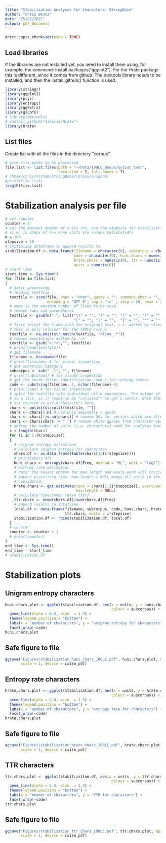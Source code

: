 ```yaml
---
title: "Stabilization Analyses for Characters: StringBase"
author: "Chris Bentz"
date: "25/02/2021"
output: pdf_document
---
```


```r
knitr::opts_chunk$set(echo = TRUE)
```

## Load libraries
If the libraries are not installed yet, you need to install them using, for example, the command: install.packages("ggplot2"). For the Hrate package this is different, since it comes from github. The devtools library needs to be installed, and then the install_github() function is used.
```r
library(stringr)
library(ggplot2)
library(plyr)
library(entropy)
library(ggExtra)
library(gsubfn)
# library(devtools)
# install_github("dimalik/Hrate")
library(Hrate)
```

## List files
Create list with all the files in the directory "corpus". 
```r
# give file paths to be processed
file.list <- list.files(path = "~/Data/100LC_Dumps/output_test", 
                        recursive = T, full.names = T)
# /home/chris/Github/StringBase/corpus/original
#print(file.list)
length(file.list)
```

# Stabilization analysis per file
```r
# set counter
counter = 0
# set the maximal number of units (n), and the stepsize for stabilization analysis
# (i.e. in steps of how many units are values calculated?)
n = 100
stepsize = 10
# initialize dataframe to append results to
stabilization.df <- data.frame(filename = character(0), subcorpus = character(0), 
                               code = character(0), huni.chars = numeric (0), 
                               hrate.chars = numeric(0), ttr = numeric(0), 
                               units = numeric(0)) 
# start time
start_time <- Sys.time()
for (file in file.list) 
{
  # basic processing
  # loading textfile
  textfile <- scan(file, what = "char", quote = "", comment.char = "", 
                   encoding = "UTF-8", sep = "\n" , skip = 16, nmax = 20) 
  # nmax is the maximum number of lines to be read 
  # remove tabs and parentheses
  textfile <- gsubfn(".", list("\t" = "", "(" = "", ")" = "", "]" = "",
                               "[" = "", "}" = "",  "{" = "", "*" = "", "+" = ""), textfile)
  # first select the lines with the original text, i.e. marked by <line_x>, 
  # this is only relevant for the 100LC corpus 
  textfile <- na.omit(str_match(textfile, "<line_.*"))
  # remove annotations marked by '<>'
  textfile <- gsub("<.*>","", textfile) 
  # print(head(textfile))
  # get filename
  filename <- basename(file) 
  # print(filename) # for visual inspection
  # get subcorpus category
  subcorpus <- sub("_.*", "", filename)
  # print(subcorpus) # for visual inspection
  # get the three letter identification code + the running number
  code <- substring(filename, 1, nchar(filename)-4)
  # print(code) # for visual inspection
  # split the textfile into individual utf-8 characters. The output of strsplit() 
  # is a list, so it needs to be "unlisted"" to get a vector. Note that white spaces
  # are counted as utf-8 characters here.
  chars <- unlist(strsplit(textfile, ""))
  chars <- chars[1:n] # use only maximally n units
  chars <- chars[!is.na(chars)] # remove NAs for vectors which are already shorter than n
  chars <- chars[chars != " "] # remove white spaces from character vector
  # define the number of units (i.e. characters) used for analyses (note that k is # always either equal to or smaller than n)
  k = length(chars)
  for (i in 1:(k/stepsize))
  {  
    # unigram entropy estimation
    # calculate unigram entropy for characters
    chars.df <- as.data.frame(table(chars[1:(i*stepsize)]))
    # print(chars.df)
    huni.chars <- entropy(chars.df$Freq, method = "ML", unit = "log2")
    # entropy rate estimation
    # note: the values chosen for max.length and every.word will crucially 
    # impact processing time. max.length = NULL means all units in the file are     
    # considered.
    hrate.chars <- get.estimate(text = chars[1:(i*stepsize)], every.word = 1, 
                                max.length = NULL)  
    # calculate type-token ratio (ttr)
    ttr.chars <- nrow(chars.df)/sum(chars.df$Freq)
    # append results to dataframe
    local.df <- data.frame(filename, subcorpus, code, huni.chars, hrate.chars, 
                           ttr.chars, units = i*stepsize)
    stabilization.df <- rbind(stabilization.df, local.df)
  }
  # counter
  counter <- counter + 1
  # print(counter)
}
end_time <- Sys.time()
end_time - start_time
# stabilization.df
```

# Stabilization plots

## Unigram entropy characters
```r
huni.chars.plot <- ggplot(stabilization.df, aes(x = units, y = huni.chars,
                                                colour = subcorpus)) + 
  geom_line(alpha = 0.8, size  = 1.5) +
  theme(legend.position = "bottom") +
  labs(x = "number of characters", y = "unigram entropy for characters") +
  facet_wrap(~code)
huni.chars.plot
```

## Safe figure to file
```r
ggsave("Figures/stabilization_huni_chars_100LC.pdf", huni.chars.plot, dpi = 300, 
       scale = 1, device = cairo_pdf)
```

## Entropy rate characters
```r
hrate.chars.plot <- ggplot(stabilization.df, aes(x = units, y = hrate.chars,
                                                colour = subcorpus)) + 
  geom_line(alpha = 0.8, size  = 1.5) +
  theme(legend.position = "bottom") +
  labs(x = "number of characters", y = "entropy rate for characters") + 
  facet_wrap(~code)
hrate.chars.plot
```

## Safe figure to file
```r
ggsave("Figures/stabilization_hrate_chars_100LC.pdf", hrate.chars.plot, dpi = 300, 
       scale = 1, device = cairo_pdf)
```

## TTR characters
```r
ttr.chars.plot <- ggplot(stabilization.df, aes(x = units, y = ttr.chars,
                                                colour = subcorpus)) + 
  geom_line(alpha = 0.8, size  = 1.5) +
  theme(legend.position = "bottom") +
  labs(x = "number of characters", y = "TTR for characters") +
  facet_wrap(~code)
ttr.chars.plot
```

## Safe figure to file
```r
ggsave("Figures/stabilization_ttr_chars_100LC.pdf", ttr.chars.plot, dpi = 300, 
       scale = 1, device = cairo_pdf)
```